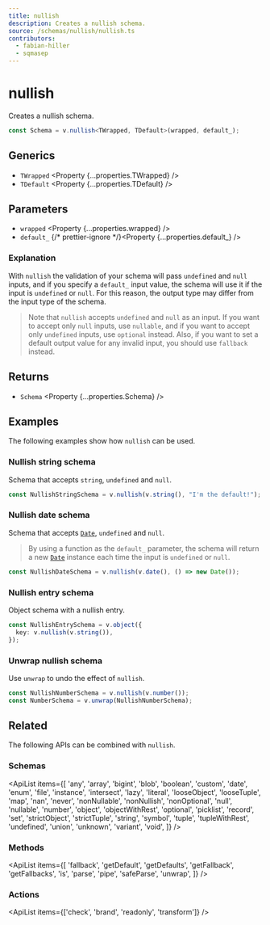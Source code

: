 ```yaml
---
title: nullish
description: Creates a nullish schema.
source: /schemas/nullish/nullish.ts
contributors:
  - fabian-hiller
  - sqmasep
---
```



# nullish

Creates a nullish schema.

```ts
const Schema = v.nullish<TWrapped, TDefault>(wrapped, default_);
```

## Generics

- `TWrapped` <Property {...properties.TWrapped} />
- `TDefault` <Property {...properties.TDefault} />

## Parameters

- `wrapped` <Property {...properties.wrapped} />
- `default_` {/* prettier-ignore */}<Property {...properties.default_} />

### Explanation

With `nullish` the validation of your schema will pass `undefined` and `null` inputs, and if you specify a `default_` input value, the schema will use it if the input is `undefined` or `null`. For this reason, the output type may differ from the input type of the schema.

> Note that `nullish` accepts `undefined` and `null` as an input. If you want to accept only `null` inputs, use <Link href="../nullable/">`nullable`</Link>, and if you want to accept only `undefined` inputs, use <Link href="../optional/">`optional`</Link> instead. Also, if you want to set a default output value for any invalid input, you should use <Link href="../fallback/">`fallback`</Link> instead.

## Returns

- `Schema` <Property {...properties.Schema} />

## Examples

The following examples show how `nullish` can be used.

### Nullish string schema

Schema that accepts `string`, `undefined` and `null`.

```ts
const NullishStringSchema = v.nullish(v.string(), "I'm the default!");
```

### Nullish date schema

Schema that accepts [`Date`](https://developer.mozilla.org/en-US/docs/Web/JavaScript/Reference/Global_Objects/Date), `undefined` and `null`.

> By using a function as the `default_` parameter, the schema will return a new [`Date`](https://developer.mozilla.org/en-US/docs/Web/JavaScript/Reference/Global_Objects/Date) instance each time the input is `undefined` or `null`.

```ts
const NullishDateSchema = v.nullish(v.date(), () => new Date());
```

### Nullish entry schema

Object schema with a nullish entry.

```ts
const NullishEntrySchema = v.object({
  key: v.nullish(v.string()),
});
```

### Unwrap nullish schema

Use <Link href="../unwrap/">`unwrap`</Link> to undo the effect of `nullish`.

```ts
const NullishNumberSchema = v.nullish(v.number());
const NumberSchema = v.unwrap(NullishNumberSchema);
```

## Related

The following APIs can be combined with `nullish`.

### Schemas

<ApiList
  items={[
    'any',
    'array',
    'bigint',
    'blob',
    'boolean',
    'custom',
    'date',
    'enum',
    'file',
    'instance',
    'intersect',
    'lazy',
    'literal',
    'looseObject',
    'looseTuple',
    'map',
    'nan',
    'never',
    'nonNullable',
    'nonNullish',
    'nonOptional',
    'null',
    'nullable',
    'number',
    'object',
    'objectWithRest',
    'optional',
    'picklist',
    'record',
    'set',
    'strictObject',
    'strictTuple',
    'string',
    'symbol',
    'tuple',
    'tupleWithRest',
    'undefined',
    'union',
    'unknown',
    'variant',
    'void',
  ]}
/>

### Methods

<ApiList
  items={[
    'fallback',
    'getDefault',
    'getDefaults',
    'getFallback',
    'getFallbacks',
    'is',
    'parse',
    'pipe',
    'safeParse',
    'unwrap',
  ]}
/>

### Actions

<ApiList items={['check', 'brand', 'readonly', 'transform']} />
